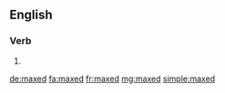 ==English==

===Verb===
{{head|en|verb form}}

# {{en-past of|max}}

[[de:maxed]]
[[fa:maxed]]
[[fr:maxed]]
[[mg:maxed]]
[[simple:maxed]]